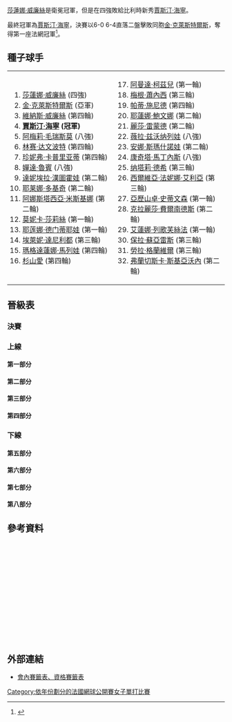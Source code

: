 {{noteTA|G1=Tennis
|1=zh-hans:轮;zh-hant:圈
|2=zh-hans:半区;zh-hant:半部;
|3=zh-hans:半决赛;zh-hk:準決賽;zh-tw:四強;
|4=zh-hans:半準决赛;zh-hk:半準決賽;zh-tw:八強;
}}

{{GrandSlamEvents|2003|法國網球公開賽|
| defchamp  = {{flagicon|USA}} [[莎蓮娜·威廉絲|莎蓮娜·威廉絲]]
| champ  = {{flagicon|BEL}} [[賈斯汀·海寧|賈斯汀·海寧]]
| runner = {{flagicon|BEL}} [[金·克萊斯特爾斯|金·克萊斯特爾斯]]
| score = 6-0, 6-4
}}

{{main|2003年法國網球公開賽}}

[[莎蓮娜·威廉絲|莎蓮娜·威廉絲]]是衛冕冠軍，但是在四強敗給比利時新秀[[賈斯汀·海寧|賈斯汀·海寧]]。

最終冠軍為[[賈斯汀·海寧|賈斯汀·海寧]]，決賽以6-0 6-4直落二盤擊敗同胞[[金·克萊斯特爾斯|金·克萊斯特爾斯]]，奪得第一座法網冠軍<ref>{{Cite web |url=http://www.nytimes.com/2003/06/08/sports/tennis-for-belgium-a-grand-slam-title-at-last.html |title=TENNIS; For Belgium, a Grand Slam Title at Last - The New York Times<!-- 机器人生成的标题 --> |accessdate=2010-01-28 |archive-date=2015-05-27 |archive-url=https://web.archive.org/web/20150527231606/http://www.nytimes.com/2003/06/08/sports/tennis-for-belgium-a-grand-slam-title-at-last.html |dead-url=no }}</ref>。

==種子球手==
{|
|valign=top|
<ol>
<li> {{flagicon|USA}} [[莎蓮娜·威廉絲|莎蓮娜·威廉絲]] (四強)</li>
<li> {{flagicon|BEL}} [[金·克萊斯特爾斯|金·克萊斯特爾斯]] (亞軍)</li>
<li> {{flagicon|USA}} [[維納斯·威廉絲|維納斯·威廉絲]] (第四輪)</li>
<li> {{flagicon|BEL}} '''[[賈斯汀·海寧|賈斯汀·海寧]] (冠軍)'''</li>
<li> {{flagicon|FRA}} [[阿梅莉·毛瑞斯莫|阿梅莉·毛瑞斯莫]] (八強)</li>
<li> {{flagicon|USA}} [[林赛·达文波特|林赛·达文波特]] (第四輪)</li>
<li> {{flagicon|USA}} [[珍妮弗·卡普里亚蒂|珍妮弗·卡普里亚蒂]] (第四輪)</li>
<li> {{flagicon|USA}} [[嬋達·魯賓|嬋達·魯賓]] (八強)</li>
<li> {{flagicon|SVK}} [[達妮埃拉·漢圖霍娃|達妮埃拉·漢圖霍娃]] (第二輪)</li>
<li> {{flagicon|SCG}} [[耶莱娜·多基奇|耶莱娜·多基奇]] (第二輪)</li>
<li> {{flagicon|RUS}} [[阿娜斯塔西亞·米斯基娜|阿娜斯塔西亞·米斯基娜]] (第二輪)</li>
<li> {{flagicon|USA}} [[莫妮卡·莎莉絲|莫妮卡·莎莉絲]] (第一輪)</li>
<li> {{flagicon|RUS}} [[耶莲娜·德门蒂耶娃|耶莲娜·德门蒂耶娃]] (第一輪)</li>
<li> {{flagicon|GRE}} [[埃萊妮·達尼利都|埃萊妮·達尼利都]] (第三輪)</li>
<li> {{flagicon|BUL}} [[瑪格達蓮娜·馬列娃|瑪格達蓮娜·馬列娃]] (第四輪)</li>
<li> {{flagicon|JPN}} [[杉山愛|杉山愛]] (第四輪)</li>
</ol>
|valign=top|
<ol start=17>
<li> {{flagicon|RSA}} [[阿曼達·柯茲兒|阿曼達·柯茲兒]] (第一輪)</li>
<li> {{flagicon|USA}} [[梅根·蕭內西|梅根·蕭內西]] (第三輪)</li>
<li> {{flagicon|SUI}} [[帕蒂·施尼德|帕蒂·施尼德]] (第四輪)</li>
<li> {{flagicon|RUS}} [[耶蓮娜·鮑文娜|耶蓮娜·鮑文娜]] (第二輪)</li>
<li> {{flagicon|USA}} [[麗莎·雷蒙德|麗莎·雷蒙德]] (第二輪)</li>
<li> {{flagicon|RUS}} [[薇拉·兹沃纳列娃|薇拉·兹沃纳列娃]] (八強)</li>
<li> {{flagicon|ISR}} [[安娜·斯瑪什諾娃|安娜·斯瑪什諾娃]] (第二輪)</li>
<li> {{flagicon|ESP}} [[康奇塔·馬丁內斯|康奇塔·馬丁內斯]] (八強)</li>
<li> {{flagicon|FRA}} [[纳塔莉·德希|纳塔莉·德希]] (第三輪)</li>
<li> {{flagicon|ITA}} [[西爾維亞·法妮娜·艾利亞|西爾維亞·法妮娜·艾利亞]] (第三輪)</li>
<li> {{flagicon|USA}} [[亞歷山卓·史蒂文森|亞歷山卓·史蒂文森]] (第一輪)</li>
<li> {{flagicon|ARG}} [[克拉麗莎·費爾南德斯|克拉麗莎·費爾南德斯]] (第二輪)</li>
<li> {{flagicon|RUS}} [[艾蓮娜·列歌芙絲法|艾蓮娜·列歌芙絲法]] (第一輪)</li>
<li> {{flagicon|ARG}} [[保拉·蘇亞雷斯|保拉·蘇亞雷斯]] (第三輪)</li>
<li> {{flagicon|USA}} [[勞拉·格蘭維爾|勞拉·格蘭維爾]] (第三輪)</li>
<li> {{flagicon|ITA}} [[弗蘭切斯卡·斯基亞沃內|弗蘭切斯卡·斯基亞沃內]] (第二輪)</li>
</ol>
|}

==晉級表==
{{Draw key}}
===決賽===
{{8TeamBracket-Tennis3
| RD1=八強
| RD2=四強
| RD3=決賽
| team-width=170
| RD3-team1={{flagicon|BEL}} '''[[賈斯汀·海寧|海寧]]'''
| RD3-seed1=4
| RD3-team2={{flagicon|BEL}} [[金·克萊斯特爾斯|克萊斯特爾斯]]
| RD3-seed2=2
| RD3-score1-1='''6'''
| RD3-score2-1=0
| RD3-score1-2='''6'''
| RD3-score2-2=4
| RD2-team1={{flagicon|USA}} [[莎蓮娜·威廉絲|S 威廉絲]]
| RD2-seed1=1
| RD2-team2={{flagicon|BEL}} '''[[賈斯汀·海寧|海寧]]'''
| RD2-seed2=4
| RD2-score1-1=2
| RD2-score2-1='''6'''
| RD2-score1-2='''6'''
| RD2-score2-2=4
| RD2-score1-3=5
| RD2-score2-3='''7'''
| RD2-team3={{flagicon|RUS}} [[娜迪亚·佩特洛娃|佩特洛娃]]
| RD2-seed3= 
| RD2-team4={{flagicon|BEL}} '''[[金·克萊斯特爾斯|克萊斯特爾斯]]'''
| RD2-seed4=2
| RD2-score3-1=5
| RD2-score4-1='''7'''
| RD2-score3-2=1
| RD2-score4-2='''6'''
| RD1-team1={{flagicon|USA}} '''[[莎蓮娜·威廉絲|S 威廉絲]]'''
| RD1-seed1=1
| RD1-team2={{flagicon|FRA}} [[阿梅莉·毛瑞斯莫|毛瑞斯莫]]
| RD1-seed2=5
| RD1-score1-1='''6'''
| RD1-score2-1=1
| RD1-score1-2='''6'''
| RD1-score2-2=2
| RD1-team3={{flagicon|BEL}} '''[[賈斯汀·海寧|海寧]]'''
| RD1-seed3=4
| RD1-team4={{flagicon|USA}} [[嬋達·魯賓|魯賓]]
| RD1-seed4=8
| RD1-score3-1='''6'''
| RD1-score4-1=3
| RD1-score3-2='''6'''
| RD1-score4-2=2
| RD1-team5={{flagicon|RUS}} '''[[娜迪亚·佩特洛娃|佩特洛娃]]'''
| RD1-seed5= 
| RD1-team6={{flagicon|RUS}} [[薇拉·兹沃纳列娃|兹沃纳列娃]]
| RD1-seed6=22
| RD1-score5-1='''6'''
| RD1-score6-1=1
| RD1-score5-2=4
| RD1-score6-2='''6'''
| RD1-score5-3='''6'''
| RD1-score6-3=3
| RD1-team7={{flagicon|ESP}} [[康奇塔·馬丁內斯|馬丁內斯]]
| RD1-seed7=24
| RD1-team8={{flagicon|BEL}} '''[[金·克萊斯特爾斯|克萊斯特爾斯]]'''
| RD1-seed8=2
| RD1-score7-1=2
| RD1-score8-1='''6'''
| RD1-score7-2=1
| RD1-score8-2='''6'''
}}

===上線===
====第一部分====
{{16TeamBracket-Compact-Tennis3
| RD1=第一輪
| RD2=第二輪
| RD3=第三輪
| RD4=第四輪
| RD4-team01={{flagicon|USA}} '''[[莎蓮娜·威廉絲|S 威廉絲]]'''
| RD4-seed01=1
| RD4-team02={{flagicon|JPN}} [[杉山愛|杉山]]
| RD4-seed02=16
| RD4-score01-1='''7'''
| RD4-score02-1=5
| RD4-score01-2='''6'''
| RD4-score02-2=3
| RD3-team01={{flagicon|USA}} '''[[莎蓮娜·威廉絲|S 威廉絲]]'''
| RD3-seed01=1
| RD3-team02={{flagicon|AUT}} [[巴巴拉·雪特|雪特]]
| RD3-seed02=
| RD3-score01-1='''6'''
| RD3-score02-1=0
| RD3-score01-2='''6'''
| RD3-score02-2=0
| RD3-team03={{flagicon|USA}} [[梅根·蕭內西|蕭內西]]
| RD3-seed03=18
| RD3-team04={{flagicon|JPN}} '''[[杉山愛|杉山]]'''
| RD3-seed04=16
| RD3-score03-1=1
| RD3-score04-1='''6'''
| RD3-score03-2=4
| RD3-score04-2='''6'''
| RD2-team01={{flagicon|USA}} '''[[莎蓮娜·威廉絲|S 威廉絲]]'''
| RD2-seed01=1
| RD2-team02={{flagicon|SUI}} [[瑪麗-加雅內·米卡埃蓮|米卡埃蓮]]
| RD2-seed02=
| RD2-score01-1='''6'''
| RD2-score02-1=3
| RD2-score01-2='''6'''
| RD2-score02-2=2
| RD2-team03={{flagicon|AUT}} '''[[巴巴拉·雪特|雪特]]'''
| RD2-seed03=
| RD2-team04={{flagicon|ARG}} [[克拉麗莎·費爾南德斯|費爾南德斯]]
| RD2-seed04=28
| RD2-score03-1='''6'''
| RD2-score04-1=4
| RD2-score03-2=5
| RD2-score04-2='''7'''
| RD2-score03-3='''6'''
| RD2-score04-3=1
| RD2-team05={{flagicon|USA}} '''[[梅根·蕭內西|蕭內西]]'''
| RD2-seed05=18
| RD2-team06={{flagicon|SVK}} [[Ľudmila_Cervanová|Cervanová]]
| RD2-seed06=
| RD2-score05-1='''6'''
| RD2-score06-1=3
| RD2-score05-2='''7<sup>7</sup>'''
| RD2-score06-2=6<sup>5</sup>
| RD2-team07={{flagicon|CZE}} [[Sandra_Kleinová|Kleinová]]
| RD2-seed07=Q
| RD2-team08={{flagicon|JPN}} '''[[杉山愛|杉山]]'''
| RD2-seed08=16
| RD2-score07-1=5
| RD2-score08-1='''7'''
| RD2-score07-2=0
| RD2-score08-2='''6'''
| RD1-team01={{flagicon|USA}} '''[[莎蓮娜·威廉絲|S 威廉絲]]'''
| RD1-seed01=1
| RD1-team02={{flagicon|GER}} [[Barbara_Rittner|Rittner]]
| RD1-seed02=
| RD1-score01-1='''6'''
| RD1-score02-1=2
| RD1-score01-2='''6'''
| RD1-score02-2=1
| RD1-team03={{flagicon|SUI}} '''[[瑪麗-加雅內·米卡埃蓮|米卡埃蓮]]'''
| RD1-seed03=
| RD1-team04={{flagicon|INA}} [[Angelique_Widjaja|Widjaja]]
| RD1-seed04=
| RD1-score03-1='''6'''
| RD1-score04-1=3
| RD1-score03-2=4
| RD1-score04-2='''6'''
| RD1-score03-3='''7'''
| RD1-score04-3=5
| RD1-team05={{flagicon|AUT}} '''[[巴巴拉·雪特|雪特]]'''
| RD1-seed05=
| RD1-team06={{flagicon|JPN}} [[森上亞希子|森上]]
| RD1-seed06=
| RD1-score05-1=4
| RD1-score06-1='''6'''
| RD1-score05-2='''6'''
| RD1-score06-2=4
| RD1-score05-3='''6'''
| RD1-score06-3=0
| RD1-team07={{flagicon|ARG}} '''[[克拉麗莎·費爾南德斯|費爾南德斯]]'''
| RD1-seed07=28
| RD1-team08={{flagicon|FRA}} [[玛丽·皮尔斯|皮尔斯]]
| RD1-seed08=
| RD1-score07-1='''6'''
| RD1-score08-1=2
| RD1-score07-2='''6'''
| RD1-score08-2=3
| RD1-team09={{flagicon|USA}} '''[[梅根·蕭內西|蕭內西]]'''
| RD1-seed09=18
| RD1-team10={{flagicon|RUS}} [[斯维特拉娜·库兹涅佐娃|库兹涅佐娃]]
| RD1-seed10=
| RD1-score09-1=3
| RD1-score10-1='''6'''
| RD1-score09-2='''7'''
| RD1-score10-2=5
| RD1-score09-3='''11'''
| RD1-score10-3=9
| RD1-team11={{flagicon|SVK}} '''[[Ľudmila_Cervanová|Cervanová]]'''
| RD1-seed11=
| RD1-team12={{flagicon|BEL}} [[Els_Callens|Callens]]
| RD1-seed12=
| RD1-score11-1='''7<sup>7</sup>'''
| RD1-score12-1=6<sup>4</sup>
| RD1-score11-2='''6'''
| RD1-score12-2=3
| RD1-team13={{flagicon|CZE}} '''[[Sandra_Kleinová|Kleinová]]'''
| RD1-seed13=Q
| RD1-team14={{flagicon|USA}} [[Sarah_Taylor_(tennis)|Taylor]]
| RD1-seed14=
| RD1-score13-1='''6'''
| RD1-score14-1=3
| RD1-score13-2='''6'''
| RD1-score14-2=4
| RD1-team15={{flagicon|JPN}} '''[[杉山愛|杉山]]'''
| RD1-seed15=16
| RD1-team16={{flagicon|ESP}} [[比希尼婭·魯阿諾·帕斯夸爾|魯阿諾·帕斯夸爾]]
| RD1-seed16=
| RD1-score15-1=4
| RD1-score16-1='''6'''
| RD1-score15-2='''6'''
| RD1-score16-2=4
| RD1-score15-3='''6'''
| RD1-score16-3=4
}}

====第二部分====
{{16TeamBracket-Compact-Tennis3
| RD1=第一輪
| RD2=第二輪
| RD3=第三輪
| RD4=第四輪
| RD4-team01={{flagicon|ESP}} [[馬貴·塞爾娜|塞爾娜]]
| RD4-seed01=
| RD4-team02={{flagicon|FRA}} '''[[阿梅莉·毛瑞斯莫|毛瑞斯莫]]'''
| RD4-seed02=5
| RD4-score01-1=1
| RD4-score02-1='''6'''
| RD4-score01-2=2
| RD4-score02-2='''6'''
| RD3-team01={{flagicon|USA}} [[Ashley_Harkleroad|Harkleroad]]
| RD3-seed01=
| RD3-team02={{flagicon|ESP}} '''[[馬貴·塞爾娜|塞爾娜]]'''
| RD3-seed02=
| RD3-score01-1='''6'''
| RD3-score02-1=3
| RD3-score01-2=1
| RD3-score02-2='''6'''
| RD3-score01-3=2
| RD3-score02-3='''6'''
| RD3-team03={{flagicon|COL}} [[法比奧拉·蘇盧阿加|蘇盧阿加]]
| RD3-seed03=
| RD3-team04={{flagicon|FRA}} '''[[阿梅莉·毛瑞斯莫|毛瑞斯莫]]'''
| RD3-seed04=5
| RD3-score03-1=3
| RD3-score04-1='''6'''
| RD3-score03-2=4
| RD3-score04-2='''6'''
| RD2-team01={{flagicon|SVK}} [[達妮埃拉·漢圖霍娃|漢圖霍娃]]
| RD2-seed01=9
| RD2-team02={{flagicon|USA}} '''[[Ashley_Harkleroad|Harkleroad]]'''
| RD2-seed02=
| RD2-score01-1=6<sup>2</sup>
| RD2-score02-1='''7<sup>7</sup>'''
| RD2-score01-2='''6'''
| RD2-score02-2=4
| RD2-score01-3=7
| RD2-score02-3='''9'''
| RD2-team03={{flagicon|ESP}} '''[[馬貴·塞爾娜|塞爾娜]]'''
| RD2-seed03=
| RD2-team04={{flagicon|ISR}} [[安娜·斯瑪什諾娃|斯瑪什諾娃]]
| RD2-seed04=23
| RD2-score03-1='''6'''
| RD2-score04-1=4
| RD2-score03-2=3
| RD2-score04-2='''6'''
| RD2-score03-3='''6'''
| RD2-score04-3=3
| RD2-team05={{flagicon|FRA}} [[艾米莉·露華|露華]]
| RD2-seed05=
| RD2-team06={{flagicon|COL}} '''[[法比奧拉·蘇盧阿加|蘇盧阿加]]'''
| RD2-seed06=
| RD2-score05-1=6<sup>6</sup>
| RD2-score06-1='''7<sup>8</sup>'''
| RD2-score05-2='''6'''
| RD2-score06-2=1
| RD2-score05-3=7
| RD2-score06-3='''9'''
| RD2-team07={{flagicon|RUS}} [[莉娜·克拉斯诺鲁茨卡娅|克拉斯诺鲁茨卡娅]]
| RD2-seed07=
| RD2-team08={{flagicon|FRA}} '''[[阿梅莉·毛瑞斯莫|毛瑞斯莫]]'''
| RD2-seed08=5
| RD2-score07-1=1
| RD2-score08-1='''6'''
| RD2-score07-2=2
| RD2-score08-2='''6'''
| RD1-team01={{flagicon|SVK}} '''[[達妮埃拉·漢圖霍娃|漢圖霍娃]]'''
| RD1-seed01=9
| RD1-team02={{flagicon|RUS}} [[Alina_Jidkova|Jidkova]]
| RD1-seed02=
| RD1-score01-1=2
| RD1-score02-1='''6'''
| RD1-score01-2='''6'''
| RD1-score02-2=0
| RD1-score01-3='''6'''
| RD1-score02-3=1
| RD1-team03={{flagicon|USA}} '''[[Ashley_Harkleroad|Harkleroad]]'''
| RD1-seed03=
| RD1-team04={{flagicon|JPN}} [[Saori_Obata|Obata]]
| RD1-seed04=
| RD1-score03-1='''6'''
| RD1-score04-1=4
| RD1-score03-2='''6'''
| RD1-score04-2=2
| RD1-team05={{flagicon|ESP}} '''[[馬貴·塞爾娜|塞爾娜]]'''
| RD1-seed05=
| RD1-team06={{flagicon|RUS}} [[玛丽亚·莎拉波娃|莎拉波娃]]
| RD1-seed06=Q
| RD1-score05-1='''6'''
| RD1-score06-1=3
| RD1-score05-2='''6'''
| RD1-score06-2=3
| RD1-team07={{flagicon|ISR}} '''[[安娜·斯瑪什諾娃|斯瑪什諾娃]]'''
| RD1-seed07=23
| RD1-team08={{flagicon|FRA}} [[Camille_Pin|Pin]]
| RD1-seed08=WC
| RD1-score07-1='''6'''
| RD1-score08-1=1
| RD1-score07-2='''6'''
| RD1-score08-2=1
| RD1-team09={{flagicon|FRA}} '''[[艾米莉·露華|露華]]'''
| RD1-seed09=
| RD1-team10={{flagicon|RUS}} [[艾蓮娜·列歌芙絲法|列歌芙絲法]]
| RD1-seed10=29
| RD1-score09-1='''6'''
| RD1-score10-1=3
| RD1-score09-2='''6'''
| RD1-score10-2=2
| RD1-team11={{flagicon|COL}} '''[[法比奧拉·蘇盧阿加|蘇盧阿加]]'''
| RD1-seed11=
| RD1-team12={{flagicon|THA}} [[撻瑪茵·塔娜蘇甘|塔娜蘇甘]]
| RD1-seed12=
| RD1-score11-1='''6'''
| RD1-score12-1=0
| RD1-score11-2='''6'''
| RD1-score12-2=2
| RD1-team13={{flagicon|RUS}} '''[[莉娜·克拉斯诺鲁茨卡娅|克拉斯诺鲁茨卡娅]]'''
| RD1-seed13=
| RD1-team14={{flagicon|USA}} [[吉兒·克蕾贝丝|克蕾贝丝]]
| RD1-seed14=
| RD1-score13-1='''6'''
| RD1-score14-1=1
| RD1-score13-2='''6'''
| RD1-score14-2=3
| RD1-team15={{flagicon|FRA}} '''[[阿梅莉·毛瑞斯莫|毛瑞斯莫]]'''
| RD1-seed15=5
| RD1-team16={{flagicon|FRA}} [[維吉妮·拉扎諾|拉扎諾]]
| RD1-seed16=
| RD1-score15-1='''6'''
| RD1-score16-1=3
| RD1-score15-2='''7'''
| RD1-score16-2=5
}}

====第三部分====
{{16TeamBracket-Compact-Tennis3
| RD1=第一輪
| RD2=第二輪
| RD3=第三輪
| RD4=第四輪
| RD4-team01={{flagicon|BEL}} '''[[賈斯汀·海寧|海寧]]'''
| RD4-seed01=4
| RD4-team02={{flagicon|SUI}} [[帕蒂·施尼德|施尼德]]
| RD4-seed02=19
| RD4-score01-1='''6'''
| RD4-score02-1=3
| RD4-score01-2=2
| RD4-score02-2='''6'''
| RD4-score01-3='''6'''
| RD4-score02-3=2
| RD3-team01={{flagicon|BEL}} '''[[賈斯汀·海寧|海寧]]'''
| RD3-seed01=4
| RD3-team02={{flagicon|MAD}} [[Dally_Randriantefy|Randriantefy]]
| RD3-seed02=
| RD3-score01-1='''6'''
| RD3-score02-1=1
| RD3-score01-2='''6'''
| RD3-score02-2=1
| RD3-team03={{flagicon|SUI}} '''[[帕蒂·施尼德|施尼德]]'''
| RD3-seed03=19
| RD3-team04={{flagicon|GRE}} [[埃萊妮·達尼利都|達尼利都]]
| RD3-seed04=14
| RD3-score03-1='''6'''
| RD3-score04-1=3
| RD3-score03-2='''6'''
| RD3-score04-2=4
| RD2-team01={{flagicon|BEL}} '''[[賈斯汀·海寧|海寧]]'''
| RD2-seed01=4
| RD2-team02={{flagicon|CRO}} [[耶萊娜·科斯塔尼奇|科斯塔尼奇]]
| RD2-seed02=
| RD2-score01-1='''6'''
| RD2-score02-1=2
| RD2-score01-2='''6'''
| RD2-score02-2=2
| RD2-team03={{flagicon|FRA}} [[Stephanie_Foretz|Foretz]]
| RD2-seed03=
| RD2-team04={{flagicon|MAD}} '''[[Dally_Randriantefy|Randriantefy]]'''
| RD2-seed04=
| RD2-score03-1=2
| RD2-score04-1='''6'''
| RD2-score03-2=1
| RD2-score04-2='''6'''
| RD2-team05={{flagicon|SUI}} '''[[帕蒂·施尼德|施尼德]]'''
| RD2-seed05=19
| RD2-team06={{flagicon|FRA}} [[Stephanie_Cohen-Aloro|Cohen-Aloro]]
| RD2-seed06=
| RD2-score05-1='''6'''
| RD2-score06-1=3
| RD2-score05-2='''7<sup>7</sup>'''
| RD2-score06-2=6<sup>4</sup>
| RD2-team07={{flagicon|ITA}} [[塔蒂亞娜·加爾賓|加爾賓]]
| RD2-seed07=
| RD2-team08={{flagicon|GRE}} '''[[埃萊妮·達尼利都|達尼利都]]'''
| RD2-seed08=14
| RD2-score07-1=0
| RD2-score08-1='''6'''
| RD2-score07-2='''6'''
| RD2-score08-2=4
| RD2-score07-3=2
| RD2-score08-3='''6'''
| RD1-team01={{flagicon|BEL}} '''[[賈斯汀·海寧|海寧]]'''
| RD1-seed01=4
| RD1-team02={{flagicon|AUT}} [[Patricia_Wartusch|Wartusch]]
| RD1-seed02=
| RD1-score01-1='''6'''
| RD1-score02-1=3
| RD1-score01-2='''7'''
| RD1-score02-2=5
| RD1-team03={{flagicon|CRO}} '''[[耶萊娜·科斯塔尼奇|科斯塔尼奇]]'''
| RD1-seed03=
| RD1-team04={{flagicon|FRA}} [[Sophie_Lefevre|Lefevre]]
| RD1-seed04=WC
| RD1-score03-1='''7'''
| RD1-score04-1=5
| RD1-score03-2=6<sup>5</sup>
| RD1-score04-2='''7<sup>7</sup>'''
| RD1-score03-3='''6'''
| RD1-score04-3=4
| RD1-team05={{flagicon|FRA}} '''[[Stephanie_Foretz|Foretz]]'''
| RD1-seed05=
| RD1-team06={{flagicon|CZE}} [[Eva_Birnerova|Birnerova]]
| RD1-seed06=Q
| RD1-score05-1='''6'''
| RD1-score06-1=4
| RD1-score05-2='''7'''
| RD1-score06-2=5
| RD1-team07={{flagicon|MAD}} '''[[Dally_Randriantefy|Randriantefy]]'''
| RD1-seed07=
| RD1-team08={{flagicon|USA}} [[亞歷山卓·史蒂文森|史蒂文森]]
| RD1-seed08=27
| RD1-score07-1='''6'''
| RD1-score08-1=3
| RD1-score07-2='''6'''
| RD1-score08-2=3
| RD1-team09={{flagicon|SUI}} '''[[帕蒂·施尼德|施尼德]]'''
| RD1-seed09=19
| RD1-team10={{flagicon|FRA}} [[Virginie_Pichet|Pichet]]
| RD1-seed10=WC
| RD1-score09-1='''6'''
| RD1-score10-1=1
| RD1-score09-2='''6'''
| RD1-score10-2=0
| RD1-team11={{flagicon|FRA}} '''[[Stephanie_Cohen-Aloro|Cohen-Aloro]]'''
| RD1-seed11=
| RD1-team12={{flagicon|ARG}} [[Natalia_Gussoni|Gussoni]]
| RD1-seed12=Q
| RD1-score11-1='''6'''
| RD1-score12-1=1
| RD1-score11-2='''7'''
| RD1-score12-2=5
| RD1-team13={{flagicon|ITA}} '''[[塔蒂亞娜·加爾賓|加爾賓]]'''
| RD1-seed13=
| RD1-team14={{flagicon|AUS}} [[Christina_Wheeler|Wheeler]]
| RD1-seed14=WC
| RD1-score13-1='''6'''
| RD1-score14-1=4
| RD1-score13-2='''6'''
| RD1-score14-2=3
| RD1-team15={{flagicon|GRE}} '''[[埃萊妮·達尼利都|達尼利都]]'''
| RD1-seed15=14
| RD1-team16={{flagicon|AUS}} [[Nicole_Pratt|Pratt]]
| RD1-seed16=
| RD1-score15-1='''6'''
| RD1-score16-1=4
| RD1-score15-2='''6'''
| RD1-score16-2=3
}}

====第四部分====
{{16TeamBracket-Compact-Tennis3
| RD1=第一輪
| RD2=第二輪
| RD3=第三輪
| RD4=第四輪
| RD4-team01={{flagicon|HUN}} [[佩特拉·曼杜拉|曼杜拉]]
| RD4-seed01=
| RD4-team02={{flagicon|USA}} '''[[嬋達·魯賓|魯賓]]'''
| RD4-seed02=8
| RD4-score01-1='''6'''
| RD4-score02-1=4
| RD4-score01-2=2
| RD4-score02-2='''6'''
| RD4-score01-3=5
| RD4-score02-3='''7'''
| RD3-team01={{flagicon|HUN}} '''[[佩特拉·曼杜拉|曼杜拉]]'''
| RD3-seed01=
| RD3-team02={{flagicon|ITA}} [[弗拉維婭·佩內塔|佩內塔]]
| RD3-seed02=
| RD3-score01-1='''6'''
| RD3-score02-1=2
| RD3-score01-2='''6'''
| RD3-score02-2=4
| RD3-team03={{flagicon|USA}} [[勞拉·格蘭維爾|格蘭維爾]]
| RD3-seed03=31
| RD3-team04={{flagicon|USA}} '''[[嬋達·魯賓|魯賓]]'''
| RD3-seed04=8
| RD3-score03-1='''6'''
| RD3-score04-1=2
| RD3-score03-2=1
| RD3-score04-2='''6'''
| RD3-score03-3=3
| RD3-score04-3='''6'''
| RD2-team01={{flagicon|RUS}} [[阿娜斯塔西亞·米斯基娜|米斯基娜]]
| RD2-seed01=11
| RD2-team02={{flagicon|HUN}} '''[[佩特拉·曼杜拉|曼杜拉]]'''
| RD2-seed02=
| RD2-score01-1=3
| RD2-score02-1='''6'''
| RD2-score01-2=4
| RD2-score02-2='''6'''
| RD2-team03={{flagicon|ITA}} '''[[弗拉維婭·佩內塔|佩內塔]]'''
| RD2-seed03=
| RD2-team04={{flagicon|USA}} [[麗莎·雷蒙德|雷蒙德]]
| RD2-seed04=21
| RD2-score03-1='''6'''
| RD2-score04-1=3
| RD2-score03-2='''7<sup>7</sup>'''
| RD2-score04-2=6<sup>3</sup>
| RD2-team05={{flagicon|USA}} '''[[勞拉·格蘭維爾|格蘭維爾]]'''
| RD2-seed05=31
| RD2-team06={{flagicon|CRO}} [[伊娃·马约莉|马约莉]]
| RD2-seed06=
| RD2-score05-1='''6'''
| RD2-score06-1=1
| RD2-score05-2='''6'''
| RD2-score06-2=2
| RD2-team07={{flagicon|ZIM}} [[卡拉·布萊克|布萊克]]
| RD2-seed07=
| RD2-team08={{flagicon|USA}} '''[[嬋達·魯賓|魯賓]]'''
| RD2-seed08=8
| RD2-score07-1=6<sup>6</sup>
| RD2-score08-1='''7<sup>8</sup>'''
| RD2-score07-2=3
| RD2-score08-2='''6'''
| RD1-team01={{flagicon|RUS}} '''[[阿娜斯塔西亞·米斯基娜|米斯基娜]]'''
| RD1-seed01=11
| RD1-team02={{flagicon|RUS}} [[迪娜拉·薩芬娜|薩芬娜]]
| RD1-seed02=
| RD1-score01-1='''6'''
| RD1-score02-1=2
| RD1-score01-2='''6'''
| RD1-score02-2=2
| RD1-team03={{flagicon|HUN}} '''[[佩特拉·曼杜拉|曼杜拉]]'''
| RD1-seed03=
| RD1-team04={{flagicon|ESP}} [[Marta_Marrero|Marrero]]
| RD1-seed04=
| RD1-score03-1='''6'''
| RD1-score04-1=2
| RD1-score03-2='''6'''
| RD1-score04-2=3
| RD1-team05={{flagicon|ITA}} '''[[弗拉維婭·佩內塔|佩內塔]]'''
| RD1-seed05=
| RD1-team06={{flagicon|FRA}} [[Amandine_Dulon|Dulon]]
| RD1-seed06=WC
| RD1-score05-1='''6'''
| RD1-score06-1=4
| RD1-score05-2='''6'''
| RD1-score06-2=4
| RD1-team07={{flagicon|USA}} '''[[麗莎·雷蒙德|雷蒙德]]'''
| RD1-seed07=21
| RD1-team08={{flagicon|JPN}} [[淺越忍|淺越]]
| RD1-seed08=
| RD1-score07-1='''6'''
| RD1-score08-1=1
| RD1-score07-2='''7'''
| RD1-score08-2=5
| RD1-team09={{flagicon|USA}} '''[[勞拉·格蘭維爾|格蘭維爾]]'''
| RD1-seed09=31
| RD1-team10={{flagicon|USA}} [[Meilen_Tu|Tu]]
| RD1-seed10=
| RD1-score09-1=1
| RD1-score10-1='''6'''
| RD1-score09-2='''6'''
| RD1-score10-2=1
| RD1-score09-3='''6'''
| RD1-score10-3=4
| RD1-team11={{flagicon|CRO}} '''[[伊娃·马约莉|马约莉]]'''
| RD1-seed11=
| RD1-team12={{flagicon|KOR}} [[Yoon_Jeong_Cho|Cho]]
| RD1-seed12=
| RD1-score11-1=4
| RD1-score12-1='''6'''
| RD1-score11-2='''7'''
| RD1-score12-2=5
| RD1-score11-3='''6'''
| RD1-score12-3=0
| RD1-team13={{flagicon|ZIM}} '''[[卡拉·布萊克|布萊克]]'''
| RD1-seed13=
| RD1-team14={{flagicon|SUI}} [[Myriam_Casanova|Casanova]]
| RD1-seed14=
| RD1-score13-1='''6'''
| RD1-score14-1=4
| RD1-score13-2=4
| RD1-score14-2='''6'''
| RD1-score13-3='''6'''
| RD1-score14-3=4
| RD1-team15={{flagicon|USA}} '''[[嬋達·魯賓|魯賓]]'''
| RD1-seed15=8
| RD1-team16={{flagicon|SVK}} [[Henrieta_Nagyová|Nagyová]]
| RD1-seed16=
| RD1-score15-1='''6'''
| RD1-score16-1=2
| RD1-score15-2='''6'''
| RD1-score16-2=4
}}

===下線===
====第五部分====
{{16TeamBracket-Compact-Tennis3
| RD1=第一輪
| RD2=第二輪
| RD3=第三輪
| RD4=第四輪
| RD4-team01={{flagicon|USA}} [[珍妮弗·卡普里亚蒂|卡普里亚蒂]]
| RD4-seed01=7
| RD4-team02={{flagicon|RUS}} '''[[娜迪亚·佩特洛娃|佩特洛娃]]'''
| RD4-seed02=
| RD4-score01-1=3
| RD4-score02-1='''6'''
| RD4-score01-2='''6'''
| RD4-score02-2=4
| RD4-score01-3=3
| RD4-score02-3='''6'''
| RD3-team01={{flagicon|USA}} '''[[珍妮弗·卡普里亚蒂|卡普里亚蒂]]'''
| RD3-seed01=7
| RD3-team02={{flagicon|UKR}} [[尤莉亞·瓦庫連科|瓦庫連科]]
| RD3-seed02=Q
| RD3-score01-1='''6'''
| RD3-score02-1=1
| RD3-score01-2='''6'''
| RD3-score02-2=2
| RD3-team03={{flagicon|USA}} [[Marissa_Irvin|Irvin]]
| RD3-seed03=
| RD3-team04={{flagicon|RUS}} '''[[娜迪亚·佩特洛娃|佩特洛娃]]'''
| RD3-seed04=
| RD3-score03-1=1
| RD3-score04-1='''6'''
| RD3-score03-2=1
| RD3-score04-2='''6'''
| RD2-team01={{flagicon|USA}} '''[[珍妮弗·卡普里亚蒂|卡普里亚蒂]]'''
| RD2-seed01=7
| RD2-team02={{flagicon|FRA}} [[瑪麗恩·巴托莉|巴托莉]]
| RD2-seed02=
| RD2-score01-1='''6'''
| RD2-score02-1=3
| RD2-score01-2='''6'''
| RD2-score02-2=0
| RD2-team03={{flagicon|UKR}} '''[[尤莉亞·瓦庫連科|瓦庫連科]]'''
| RD2-seed03=Q
| RD2-team04={{flagicon|ITA}} [[弗蘭切斯卡·斯基亞沃內|斯基亞沃內]]
| RD2-seed04=32
| RD2-score03-1='''6'''
| RD2-score04-1=3
| RD2-score03-2='''6'''
| RD2-score04-2=4
| RD2-team05={{flagicon|SLO}} [[卡塔琳娜·斯雷博特尼克|斯雷博特尼克]]
| RD2-seed05=
| RD2-team06={{flagicon|USA}} '''[[Marissa_Irvin|Irvin]]'''
| RD2-seed06=
| RD2-score05-1=4
| RD2-score06-1='''6'''
| RD2-score05-2=5
| RD2-score06-2='''7'''
| RD2-team07={{flagicon|CRO}} [[Silvija_Talaja|Talaja]]
| RD2-seed07=
| RD2-team08={{flagicon|RUS}} '''[[娜迪亚·佩特洛娃|佩特洛娃]]'''
| RD2-seed08=
| RD2-score07-1=1
| RD2-score08-1='''6'''
| RD2-score07-2=1
| RD2-score08-2='''6'''
| RD1-team01={{flagicon|USA}} '''[[珍妮弗·卡普里亚蒂|卡普里亚蒂]]'''
| RD1-seed01=7
| RD1-team02={{flagicon|RSA}} [[Joannette_Kruger|Kruger]]
| RD1-seed02=
| RD1-score01-1='''6'''
| RD1-score02-1=2
| RD1-score01-2='''6'''
| RD1-score02-2=1
| RD1-team03={{flagicon|FRA}} '''[[瑪麗恩·巴托莉|巴托莉]]'''
| RD1-seed03=
| RD1-team04={{flagicon|PAR}} [[Rosana_de_los_Rios|de los Rios]]
| RD1-seed04=
| RD1-score03-1='''6'''
| RD1-score04-1=3
| RD1-score03-2='''6'''
| RD1-score04-2=0
| RD1-team05={{flagicon|UKR}} '''[[尤莉亞·瓦庫連科|瓦庫連科]]'''
| RD1-seed05=Q
| RD1-team06={{flagicon|ESP}} [[Cristina_Torrens_Valero|Torrens Valero]]
| RD1-seed06=
| RD1-score05-1='''6'''
| RD1-score06-1=1
| RD1-score05-2='''6'''
| RD1-score06-2=1
| RD1-team07={{flagicon|ITA}} '''[[弗蘭切斯卡·斯基亞沃內|斯基亞沃內]]'''
| RD1-seed07=32
| RD1-team08={{flagicon|GER}} [[祖莉雅·舒露芙|舒露芙]]
| RD1-seed08=Q
| RD1-score07-1=3
| RD1-score08-1='''6'''
| RD1-score07-2='''6'''
| RD1-score08-2=3
| RD1-score07-3='''6'''
| RD1-score08-3=2
| RD1-team09={{flagicon|SLO}} '''[[卡塔琳娜·斯雷博特尼克|斯雷博特尼克]]'''
| RD1-seed09=
| RD1-team10={{flagicon|RSA}} [[阿曼達·柯茲兒|柯茲兒]]
| RD1-seed10=17
| RD1-score09-1='''6'''
| RD1-score10-1=2
| RD1-score09-2=4
| RD1-score10-2='''6'''
| RD1-score09-3='''6'''
| RD1-score10-3=3
| RD1-team11={{flagicon|USA}} '''[[Marissa_Irvin|Irvin]]'''
| RD1-seed11=
| RD1-team12={{flagicon|ITA}} [[Maria_Elena_Camerin|Camerin]]
| RD1-seed12=LL
| RD1-score11-1='''7<sup>7</sup>'''
| RD1-score12-1=6<sup>4</sup>
| RD1-score11-2=2
| RD1-score12-2='''6'''
| RD1-score11-3='''6'''
| RD1-score12-3=4
| RD1-team13={{flagicon|CRO}} '''[[Silvija_Talaja|Talaja]]'''
| RD1-seed13=
| RD1-team14={{flagicon|SVK}} [[Janette_Husárová|Husárová]]
| RD1-seed14=
| RD1-score13-1='''6'''
| RD1-score14-1=2
| RD1-score13-2='''6'''
| RD1-score14-2=4
| RD1-team15={{flagicon|RUS}} '''[[娜迪亚·佩特洛娃|佩特洛娃]]'''
| RD1-seed15=
| RD1-team16={{flagicon|USA}} [[莫妮卡·莎莉絲|莎莉絲]]
| RD1-seed16=12
| RD1-score15-1='''6'''
| RD1-score16-1=4
| RD1-score15-2='''6'''
| RD1-score16-2=0
}}

====第六部分====
{{16TeamBracket-Compact-Tennis3
| RD1=第一輪
| RD2=第二輪
| RD3=第三輪
| RD4=第四輪
| RD4-team01={{flagicon|RUS}} '''[[薇拉·兹沃纳列娃|兹沃纳列娃]]'''
| RD4-seed01=22
| RD4-team02={{flagicon|USA}} [[維納斯·威廉絲|V 威廉絲]]
| RD4-seed02=3
| RD4-score01-1=2
| RD4-score02-1='''6'''
| RD4-score01-2='''6'''
| RD4-score02-2=2
| RD4-score01-3='''6'''
| RD4-score02-3=4
| RD3-team01={{flagicon|ESP}} [[瑪麗亞·桑切斯·洛倫佐|桑切斯·洛倫佐]]
| RD3-seed01=
| RD3-team02={{flagicon|RUS}} '''[[薇拉·兹沃纳列娃|兹沃纳列娃]]'''
| RD3-seed02=22
| RD3-score01-1=3
| RD3-score02-1='''6'''
| RD3-score01-2=4
| RD3-score02-2='''6'''
| RD3-team03={{flagicon|ITA}} [[西爾維亞·法妮娜·艾利亞|法妮娜·艾利亞]]
| RD3-seed03=26
| RD3-team04={{flagicon|USA}} '''[[維納斯·威廉絲|V 威廉絲]]'''
| RD3-seed04=3
| RD3-score03-1=1
| RD3-score04-1='''6'''
| RD3-score03-2=2
| RD3-score04-2='''6'''
| RD2-team01={{flagicon|ESP}} '''[[瑪麗亞·桑切斯·洛倫佐|桑切斯·洛倫佐]]'''
| RD2-seed01=
| RD2-team02={{flagicon|SLO}} [[Maja_Matevžič|Matevžič]]
| RD2-seed02=
| RD2-score01-1='''6'''
| RD2-score02-1=2
| RD2-score01-2=5
| RD2-score02-2='''7'''
| RD2-score01-3='''6'''
| RD2-score02-3=3
| RD2-team03={{flagicon|CZE}} [[德尼莎·赫拉德科娃|赫拉德科娃]]
| RD2-seed03=
| RD2-team04={{flagicon|RUS}} '''[[薇拉·兹沃纳列娃|兹沃纳列娃]]'''
| RD2-seed04=22
| RD2-score03-1=2
| RD2-score04-1='''6'''
| RD2-score03-2=3
| RD2-score04-2='''6'''
| RD2-team05={{flagicon|ITA}} '''[[西爾維亞·法妮娜·艾利亞|法妮娜·艾利亞]]'''
| RD2-seed05=26
| RD2-team06={{flagicon|CZE}} [[Zuzana_Ondraskova|Ondraskova]]
| RD2-seed06=
| RD2-score05-1='''6'''
| RD2-score06-1=1
| RD2-score05-2='''6'''
| RD2-score06-2=2
| RD2-team07={{flagicon|AUS}} [[Evie_Dominikovic|Dominikovic]]
| RD2-seed07=
| RD2-team08={{flagicon|USA}} '''[[維納斯·威廉絲|V 威廉絲]]'''
| RD2-seed08=3
| RD2-score07-1=3
| RD2-score08-1='''6'''
| RD2-score07-2='''6'''
| RD2-score08-2=4
| RD2-score07-3=2
| RD2-score08-3='''6'''
| RD1-team01={{flagicon|ESP}} '''[[瑪麗亞·桑切斯·洛倫佐|桑切斯·洛倫佐]]'''
| RD1-seed01=
| RD1-team02={{flagicon|RUS}} [[耶莲娜·德门蒂耶娃|德门蒂耶娃]]
| RD1-seed02=13
| RD1-score01-1='''6'''
| RD1-score02-1=3
| RD1-score01-2='''6'''
| RD1-score02-2=3
| RD1-team03={{flagicon|SLO}} '''[[Maja_Matevžič|Matevžič]]'''
| RD1-seed03=
| RD1-team04={{flagicon|GER}} [[Anca_Barna|Barna]]
| RD1-seed04=
| RD1-score03-1=5
| RD1-score04-1='''7'''
| RD1-score03-2='''7'''
| RD1-score04-2=5
| RD1-score03-3='''7'''
| RD1-score04-3=5
| RD1-team05={{flagicon|CZE}} '''[[德尼莎·赫拉德科娃|赫拉德科娃]]'''
| RD1-seed05=
| RD1-team06={{flagicon|FRA}} [[Anais_Laurendon|Laurendon]]
| RD1-seed06=WC
| RD1-score05-1='''6'''
| RD1-score06-1=0
| RD1-score05-2='''6'''
| RD1-score06-2=1
| RD1-team07={{flagicon|RUS}} '''[[薇拉·兹沃纳列娃|兹沃纳列娃]]'''
| RD1-seed07=22
| RD1-team08={{flagicon|GER}} [[Martina_Muller|Muller]]
| RD1-seed08=
| RD1-score07-1='''6'''
| RD1-score08-1=1
| RD1-score07-2='''6'''
| RD1-score08-2=3
| RD1-team09={{flagicon|ITA}} '''[[西爾維亞·法妮娜·艾利亞|法妮娜·艾利亞]]'''
| RD1-seed09=26
| RD1-team10={{flagicon|ESP}} [[康奇塔·馬丁內斯|馬丁內斯]]
| RD1-seed10=
| RD1-score09-1='''6'''
| RD1-score10-1=0
| RD1-score09-2='''6'''
| RD1-score10-2=4
| RD1-team11={{flagicon|CZE}} '''[[Zuzana_Ondraskova|Ondraskova]]'''
| RD1-seed11=
| RD1-team12={{flagicon|MAR}} [[Bahia_Mouhtassine|Mouhtassine]]
| RD1-seed12=Q
| RD1-score11-1='''6'''
| RD1-score12-1=1
| RD1-score11-2='''6'''
| RD1-score12-2=2
| RD1-team13={{flagicon|AUS}} '''[[Evie_Dominikovic|Dominikovic]]'''
| RD1-seed13=
| RD1-team14={{flagicon|CZE}} [[伊韋塔·貝內索娃|貝內索娃]]
| RD1-seed14=
| RD1-score13-1='''6'''
| RD1-score14-1=0
| RD1-score13-2='''6'''
| RD1-score14-2=1
| RD1-team15={{flagicon|USA}} '''[[維納斯·威廉絲|V 威廉絲]]'''
| RD1-seed15=3
| RD1-team16={{flagicon|USA}} [[Samantha_Reeves|Reeves]]
| RD1-seed16=LL
| RD1-score15-1='''6'''
| RD1-score16-1=2
| RD1-score15-2='''6'''
| RD1-score16-2=4
}}

====第七部分====
{{16TeamBracket-Compact-Tennis3
| RD1=第一輪
| RD2=第二輪
| RD3=第三輪
| RD4=第四輪
| RD4-team01={{flagicon|USA}} [[林赛·达文波特|达文波特]]
| RD4-seed01=6
| RD4-team02={{flagicon|ESP}} '''[[康奇塔·馬丁內斯|馬丁內斯]]'''
| RD4-seed02=24
| RD4-score01-1=4
| RD4-score02-1='''6'''
| RD4-score01-2=0
| RD4-score02-2='''2'''
| RD4-score01-3=r.
| RD3-team01={{flagicon|USA}} '''[[林赛·达文波特|达文波特]]'''
| RD3-seed01=6
| RD3-team02={{flagicon|FRA}} [[纳塔莉·德希|德希]]
| RD3-seed02=25
| RD3-score01-1='''6'''
| RD3-score02-1=3
| RD3-score01-2='''7'''
| RD3-score02-2=5
| RD3-team03={{flagicon|ESP}} '''[[康奇塔·馬丁內斯|馬丁內斯]]'''
| RD3-seed03=24
| RD3-team04={{flagicon|SLO}} [[提娜·皮斯尼克|皮斯尼克]]
| RD3-seed04=
| RD3-score03-1='''6'''
| RD3-score04-1=3
| RD3-score03-2='''6'''
| RD3-score04-2=3
| RD2-team01={{flagicon|USA}} '''[[林赛·达文波特|达文波特]]'''
| RD2-seed01=6
| RD2-team02={{flagicon|UZB}} [[Iroda_Tulyaganova|Tulyaganova]]
| RD2-seed02=
| RD2-score01-1='''7'''
| RD2-score02-1=5
| RD2-score01-2='''6'''
| RD2-score02-2=1
| RD2-team03={{flagicon|ESP}} [[Gala_Leon_Garcia|Leon Garcia]]
| RD2-seed03=Q
| RD2-team04={{flagicon|FRA}} '''[[纳塔莉·德希|德希]]'''
| RD2-seed04=25
| RD2-score03-1=3
| RD2-score04-1='''6'''
| RD2-score03-2=4
| RD2-score04-2='''6'''
| RD2-team05={{flagicon|ESP}} '''[[康奇塔·馬丁內斯|馬丁內斯]]'''
| RD2-seed05=24
| RD2-team06={{flagicon|SUI}} [[艾曼紐·加利亞爾迪|加利亞爾迪]]
| RD2-seed06=
| RD2-score05-1='''7'''
| RD2-score06-1=5
| RD2-score05-2='''6'''
| RD2-score06-2=2
| RD2-team07={{flagicon|SLO}} '''[[提娜·皮斯尼克|皮斯尼克]]'''
| RD2-seed07=
| RD2-team08={{flagicon|SCG}} [[耶莱娜·多基奇|多基奇]]
| RD2-seed08=10
| RD2-score07-1=4
| RD2-score08-1='''6'''
| RD2-score07-2='''6'''
| RD2-score08-2=3
| RD2-score07-3='''6'''
| RD2-score08-3=2
| RD1-team01={{flagicon|USA}} '''[[林赛·达文波特|达文波特]]'''
| RD1-seed01=6
| RD1-team02={{flagicon|INA}} [[Wynne_Prakusya|Prakusya]]
| RD1-seed02=Q
| RD1-score01-1='''6'''
| RD1-score02-1=2
| RD1-score01-2='''6'''
| RD1-score02-2=0
| RD1-team03={{flagicon|UZB}} '''[[Iroda_Tulyaganova|Tulyaganova]]'''
| RD1-seed03=
| RD1-team04={{flagicon|ITA}} [[Antonella_Serra_Zanetti|Serra Zanetti]]
| RD1-seed04=
| RD1-score03-1='''6'''
| RD1-score04-1=2
| RD1-score03-2='''7'''
| RD1-score04-2=5
| RD1-team05={{flagicon|ESP}} '''[[Gala_Leon_Garcia|Leon Garcia]]'''
| RD1-seed05=Q
| RD1-team06={{flagicon|ARG}} [[姬絲拉·杜高|杜高]]
| RD1-seed06=Q
| RD1-score05-1='''6'''
| RD1-score06-1=4
| RD1-score05-2=4
| RD1-score06-2='''6'''
| RD1-score05-3='''7'''
| RD1-score06-3=5
| RD1-team07={{flagicon|FRA}} '''[[纳塔莉·德希|德希]]'''
| RD1-seed07=25
| RD1-team08={{flagicon|CZE}} [[Libuse_Prusova|Prusova]]
| RD1-seed08=
| RD1-score07-1='''6'''
| RD1-score08-1=3
| RD1-score07-2='''6'''
| RD1-score08-2=1
| RD1-team09={{flagicon|ESP}} '''[[康奇塔·馬丁內斯|馬丁內斯]]'''
| RD1-seed09=24
| RD1-team10={{flagicon|UKR}} [[Tatiana_Perebiynis|Perebiynis]]
| RD1-seed10=Q
| RD1-score09-1='''6'''
| RD1-score10-1=2
| RD1-score09-2='''6'''
| RD1-score10-2=3
| RD1-team11={{flagicon|SUI}} '''[[艾曼紐·加利亞爾迪|加利亞爾迪]]'''
| RD1-seed11=
| RD1-team12={{flagicon|BLR}} [[Tatiana_Poutchek|Poutchek]]
| RD1-seed12=
| RD1-score11-1='''6'''
| RD1-score12-1=1
| RD1-score11-2=6<sup>2</sup>
| RD1-score12-2='''7<sup>7</sup>'''
| RD1-score11-3='''6'''
| RD1-score12-3=3
| RD1-team13={{flagicon|SLO}} '''[[提娜·皮斯尼克|皮斯尼克]]'''
| RD1-seed13=
| RD1-team14={{flagicon|CZE}} [[克拉拉·扎科帕洛娃|扎科帕洛娃]]
| RD1-seed14=
| RD1-score13-1='''7<sup>7</sup>'''
| RD1-score14-1=6<sup>3</sup>
| RD1-score13-2='''6'''
| RD1-score14-2=1
| RD1-team15={{flagicon|SCG}} '''[[耶莱娜·多基奇|多基奇]]'''
| RD1-seed15=10
| RD1-team16={{flagicon|GER}} [[Angelika_Roesch|Roesch]]
| RD1-seed16=
| RD1-score15-1='''6'''
| RD1-score16-1=4
| RD1-score15-2='''6'''
| RD1-score16-2=4
}}

====第八部分====
{{16TeamBracket-Compact-Tennis3
| RD1=第一輪
| RD2=第二輪
| RD3=第三輪
| RD4=第四輪
| RD4-team01={{flagicon|BUL}} [[瑪格達蓮娜·馬列娃|馬列娃]]
| RD4-seed01=15
| RD4-team02={{flagicon|BEL}} '''[[金·克萊斯特爾斯|克萊斯特爾斯]]'''
| RD4-seed02=2
| RD4-score01-1='''6'''
| RD4-score02-1=0
| RD4-score01-2=2
| RD4-score02-2='''6'''
| RD4-score01-3=1
| RD4-score02-3='''6'''
| RD3-team01={{flagicon|BUL}} '''[[瑪格達蓮娜·馬列娃|馬列娃]]'''
| RD3-seed01=15
| RD3-team02={{flagicon|ITA}} [[Rita_Grande|Grande]]
| RD3-seed02=
| RD3-score01-1='''6'''
| RD3-score02-1=3
| RD3-score01-2=2
| RD3-score02-2='''6'''
| RD3-score01-3='''6'''
| RD3-score02-3=3
| RD3-team03={{flagicon|ARG}} [[保拉·蘇亞雷斯|蘇亞雷斯]]
| RD3-seed03=30
| RD3-team04={{flagicon|BEL}} '''[[金·克萊斯特爾斯|克萊斯特爾斯]]'''
| RD3-seed04=2
| RD3-score03-1=2
| RD3-score04-1='''6'''
| RD3-score03-2=1
| RD3-score04-2='''6'''
| RD2-team01={{flagicon|BUL}} '''[[瑪格達蓮娜·馬列娃|馬列娃]]'''
| RD2-seed01=15
| RD2-team02={{flagicon|RUS}} [[Eugenia_Kulikovskaya|Kulikovskaya]]
| RD2-seed02=
| RD2-score01-1='''6'''
| RD2-score02-1=3
| RD2-score01-2='''6'''
| RD2-score02-2=2
| RD2-team03={{flagicon|ITA}} '''[[Rita_Grande|Grande]]'''
| RD2-seed03=
| RD2-team04={{flagicon|RUS}} [[耶蓮娜·鮑文娜|鮑文娜]]
| RD2-seed04=20
| RD2-score03-1='''7'''
| RD2-score04-1=5
| RD2-score03-2='''6'''
| RD2-score04-2=3
| RD2-team05={{flagicon|ARG}} '''[[保拉·蘇亞雷斯|蘇亞雷斯]]'''
| RD2-seed05=30
| RD2-team06={{flagicon|USA}} [[科麗娜·莫拉留|莫拉留]]
| RD2-seed06=
| RD2-score05-1='''6'''
| RD2-score06-1=1
| RD2-score05-2='''6'''
| RD2-score06-2=1
| RD2-team07={{flagicon|GER}} [[Marlene_Weingartner|Weingartner]]
| RD2-seed07=
| RD2-team08={{flagicon|BEL}} '''[[金·克萊斯特爾斯|克萊斯特爾斯]]'''
| RD2-seed08=2
| RD2-score07-1=2
| RD2-score08-1='''6'''
| RD2-score07-2=2
| RD2-score08-2='''6'''
| RD1-team01={{flagicon|BUL}} '''[[瑪格達蓮娜·馬列娃|馬列娃]]'''
| RD1-seed01=15
| RD1-team02={{flagicon|AUS}} [[艾丽西亚·莫利克|莫利克]]
| RD1-seed02=
| RD1-score01-1='''6'''
| RD1-score02-1=3
| RD1-score01-2=3
| RD1-score02-2='''6'''
| RD1-score01-3='''6'''
| RD1-score02-3=1
| RD1-team03={{flagicon|RUS}} '''[[Eugenia_Kulikovskaya|Kulikovskaya]]'''
| RD1-seed03=
| RD1-team04={{flagicon|FRA}} [[Celine_Beigbeder|Beigbeder]]
| RD1-seed04=WC
| RD1-score03-1='''6'''
| RD1-score04-1=4
| RD1-score03-2='''6'''
| RD1-score04-2=2
| RD1-team05={{flagicon|ITA}} '''[[Rita_Grande|Grande]]'''
| RD1-seed05=
| RD1-team06={{flagicon|USA}} [[Ansley_Cargill|Cargill]]
| RD1-seed06=
| RD1-score05-1='''6'''
| RD1-score06-1=3
| RD1-score05-2='''6'''
| RD1-score06-2=1
| RD1-team07={{flagicon|RUS}} '''[[耶蓮娜·鮑文娜|鮑文娜]]'''
| RD1-seed07=20
| RD1-team08={{flagicon|FRA}} [[塔蒂亞娜·戈洛文|戈洛文]]
| RD1-seed08=WC
| RD1-score07-1='''6'''
| RD1-score08-1=4
| RD1-score07-2='''6'''
| RD1-score08-2=1
| RD1-team09={{flagicon|ARG}} '''[[保拉·蘇亞雷斯|蘇亞雷斯]]'''
| RD1-seed09=30
| RD1-team10={{flagicon|ROU}} [[Edina_Gallovits|Gallovits]]
| RD1-seed10=Q
| RD1-score09-1='''6'''
| RD1-score10-1=1
| RD1-score09-2='''6'''
| RD1-score10-2=0
| RD1-team11={{flagicon|USA}} '''[[科麗娜·莫拉留|莫拉留]]'''
| RD1-seed11=
| RD1-team12={{flagicon|CZE}} [[Dája_Bedáňová|Bedáňová]]
| RD1-seed12=
| RD1-score11-1=4
| RD1-score12-1='''6'''
| RD1-score11-2='''7'''
| RD1-score12-2=5
| RD1-score11-3='''6'''
| RD1-score12-3=3
| RD1-team13={{flagicon|GER}} '''[[Marlene_Weingartner|Weingartner]]'''
| RD1-seed13=
| RD1-team14={{flagicon|USA}} [[Lindsay_Lee-Waters|Lee-Waters]]
| RD1-seed14=
| RD1-score13-1='''6'''
| RD1-score14-1=2
| RD1-score13-2='''7'''
| RD1-score14-2=5
| RD1-team15={{flagicon|BEL}} '''[[金·克萊斯特爾斯|克萊斯特爾斯]]'''
| RD1-seed15=2
| RD1-team16={{flagicon|USA}} [[艾美·弗雷澤|弗雷澤]]
| RD1-seed16=
| RD1-score15-1='''6'''
| RD1-score16-1=2
| RD1-score15-2='''6'''
| RD1-score16-2=0
}}

== 參考資料 ==
<div class="references-small" style="height: 220px; overflow: auto; padding: 3px">
<references/>
</div>

==外部連結==
*[http://www.sonyericssonwtatour.com/SEWTATour-Archive/Archive/Draws/2004/903.pdf 會內賽籤表、資格賽籤表] {{Wayback|url=http://www.sonyericssonwtatour.com/SEWTATour-Archive/Archive/Draws/2004/903.pdf |date=20191128052101 }}
{{法網單打賽程表}}
[[Category:依年份劃分的法國網球公開賽女子單打比賽|Category:依年份劃分的法國網球公開賽女子單打比賽]]